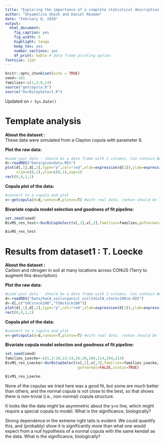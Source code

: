 ---
title: "Exploring the importance of a complete statistical description of dependence in ecology and evolution"
author: "Shyamolina Ghosh and Daniel Reuman"
date: "February 8, 2018"
output: 
  html_document:
    fig_caption: yes
    fig_width: 5
    highlight: tango
    keep_tex: yes
    number_sections: yes
    df_print: kable # data frame printing option
fontsize: 11pt
---

```{r setup, echo=FALSE}
knitr::opts_chunk$set(echo = TRUE)
seed<-101
families<-c(1,3:6,14)
source("getcopula.R")
source("OurBiCopSelect.R")
```

Updated on `r Sys.Date()`

# Template analysis

**About the dataset :**  
These data were simulated from a Clayton copula with parameter 8.

**Plot the raw data:**  
```{r load_data_test, echo=F}
#Load your data - should be a data frame with 2 columns. Can contain NAs.
d<-readRDS("Data/givendata.RDS")
plot(d[,1],d[,2],type="p",col="red",xlab=expression(d[1]),ylab=expression(d[2]),cex.lab=1,
     xlim=c(0,1),ylim=c(0,1),asp=1)
rect(0,0,1,1)
```

**Copula plot of the data:**  
```{r rankandplot_test, echo=F}
#convert to a copula and plot
v<-getcopula(d=d,rankon=F,ploton=T) #with real data, rankon should be T
```

**Bivariate copula model selection and goodness of fit pipeline:**  
```{r bivmodselect_test, echo=F, cache=T, cache.extra=list(seed,v,families)}
set.seed(seed)
BivMS_res_test<-OurBiCopSelect(v[,1],v[,2],families=families,gofnormal=FALSE,status=TRUE)
```

```{r}
BivMS_res_test
```

# Results from dataset1 : T. Loecke

**About the dataset :**  
Carbon and nitrogen in soil at many locations across CONUS (Terry to augment this description).

**Plot the raw data:**  
```{r load_data_Loecke, echo=F}
#Load your data - should be a data frame with 2 columns. Can contain NAs.
d<-readRDS("Data/RaCA_soilorganicC_soiltotalN_stocks100cm.RDS")
d<-d[,c("SOCstock100","TSNstock100")]
plot(d[,1],d[,2],type="p",col="red",xlab=expression(d[1]),ylab=expression(d[2]),cex.lab=1)
rect(0,0,1,1)
```

**Copula plot of the data:**  
```{r rankandplot_Loecke, echo=F}
#convert to a copula and plot
v<-getcopula(d=d,rankon=T,ploton=T) #with real data, rankon should be T
```

**Bivariate copula model selection and goodness of fit pipeline:**  
```{r bivmodselect_Loecke, echo=F, cache=T, cache.extra=list(seed,v)}
set.seed(seed)
families_Loecke<-c(1,3:10,13:14,16:20,104,114,204,214)
BivMS_res_Loecke<-OurBiCopSelect(v[,1],v[,2],families=families_Loecke,
                                 gofnormal=FALSE,status=TRUE)
```

```{r}
BivMS_res_Loecke
```

None of the copulas we tried here was a good fit, but some are much 
better than others, and the normal copula is not close to the best, 
so that shows there is non-trivial (i.e., non-normal) copula structure. 

It looks like the data might be asymmetric about the y=x line, which
might require a special copula to model. What is the significance,
biologically?

Strong dependence in the extreme right tails is evident. We could
quantify this, and (probably) show it is significantly more than what one would expect from a null hypothesis of a normal copula with the same kendall as the data. What is the significance, biologically?
